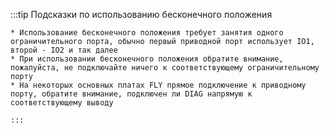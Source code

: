 :::tip Подсказки по использованию бесконечного положения

    * Использование бесконечного положения требует занятия одного ограничительного порта, обычно первый приводной порт использует IO1, второй - IO2 и так далее
    * При использовании бесконечного положения обратите внимание, пожалуйста, не подключайте ничего к соответствующему ограничительному порту
    * На некоторых основных платах FLY прямое подключение к приводному порту, обратите внимание, подключен ли DIAG напрямую к соответствующему выводу

    :::